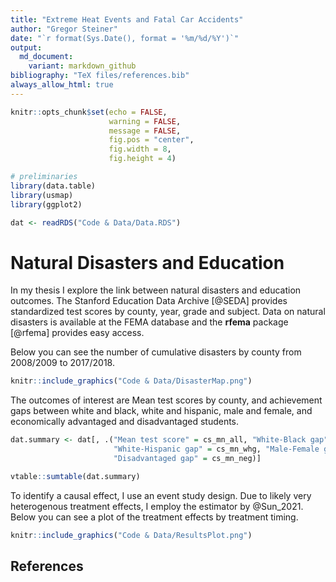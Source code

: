 ```yaml
---
title: "Extreme Heat Events and Fatal Car Accidents"
author: "Gregor Steiner"
date: "`r format(Sys.Date(), format = '%m/%d/%Y')`"
output:
  md_document:
    variant: markdown_github
bibliography: "TeX files/references.bib" 
always_allow_html: true
---
```


```r
knitr::opts_chunk$set(echo = FALSE,
                      warning = FALSE,
                      message = FALSE,
                      fig.pos = "center",
                      fig.width = 8,
                      fig.height = 4)
```




```r
# preliminaries
library(data.table)
library(usmap)
library(ggplot2)

dat <- readRDS("Code & Data/Data.RDS")

```


# Natural Disasters and Education

In my thesis I explore the link between natural disasters and education outcomes. The Stanford Education Data Archive [@SEDA] provides standardized test scores by county, year, grade and subject. Data on natural disasters is available at the FEMA database and the **rfema** package [@rfema] provides easy access.

Below you can see the number of cumulative disasters by county from 2008/2009 to 2017/2018.

```r
knitr::include_graphics("Code & Data/DisasterMap.png")

```

The outcomes of interest are Mean test scores by county, and achievement gaps between white and black, white and hispanic, male and female, and economically advantaged and disadvantaged students. 

```r
dat.summary <- dat[, .("Mean test score" = cs_mn_all, "White-Black gap" = cs_mn_wbg,
                       "White-Hispanic gap" = cs_mn_whg, "Male-Female gap" = cs_mn_mfg,
                       "Disadvantaged gap" = cs_mn_neg)]

vtable::sumtable(dat.summary)
```



To identify a causal effect, I use an event study design. Due to likely very heterogenous treatment effects, I employ the estimator by @Sun_2021. Below you can see a plot of the treatment effects by treatment timing.

```r
knitr::include_graphics("Code & Data/ResultsPlot.png")
```







## References


